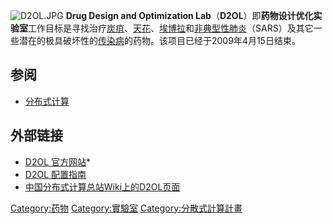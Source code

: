 [[File:D2OL.JPG|thumb]]
'''Drug Design and Optimization Lab'''（'''D2OL'''）即'''药物设计优化实验室'''工作目标是寻找治疗[[炭疽|炭疽]]、[[天花|天花]]、[[埃博拉|埃博拉]]和[[非典型性肺炎|非典型性肺炎]]（SARS）及其它一些潜在的极具破坏性的[[传染病|传染病]]的药物。该项目已经于2009年4月15日结束。

== 参阅 ==
*[[分布式计算|分布式计算]]

== 外部链接 ==
*[http://www.d2ol.com D2OL 官方网站]*{{Wayback|url=http://www.d2ol.com/ |date=20060108114329 }}
*[https://web.archive.org/web/20050323224656/http://www.equn.com/forum/viewthread.php?tid=1343 D2OL 配置指南]
*[http://www.equn.com/wiki/D2OL 中国分布式计算总站Wiki上的D2OL页面]{{Wayback|url=http://www.equn.com/wiki/D2OL |date=20171014234311 }}

[[Category:药物|Category:药物]]
[[Category:實驗室|Category:實驗室]]
[[Category:分散式計算計畫|Category:分散式計算計畫]]